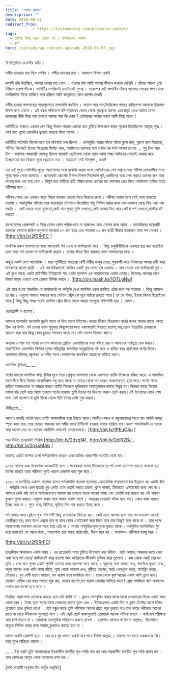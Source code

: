 ```yaml
---
title: 'প্রেসার কুকার'
description: ""
date: 2018-08-31
redirect_from: 
            - https://lostmodesty.com/pressure-cooker/
tags: 
  - ঝেটিয়ে বিদায় করুন বেয়াড়া পর্ন / মাস্টারবেশন আসক্তি
  - ব্লগ"
hero: /uploads/wp-content-uploads-2018-08-57.jpg
---
```

বিসমিল্লাহির রহমানীর রহীম ।

গভীর হাওয়ার রাত ছিল সেদিন । গভীর হাওয়ার রাত । আকাশে বিশাল একটা

রুপালী চাঁদ উঠেছিল, কাসার থালার মত গোল । এতবড় চাঁদ আমি আমার জীবনে কখনো দেখিনি । চাঁদের আলো ধুয়ে দিচ্ছিল চারপাশটাকে। ভার্সিটির মসজিদটা এমনিতেই সুন্দর । তারওপর এই অপার্থিব চাঁদের আলোয় লেকের পাশ থেকে মসজিদটার দিকে তাকিয়ে মনে হচ্ছিল আমি জান্নাতের কোন প্রাসাদ দেখছি ।

গভীর হাওয়া পামগাছের শাখাগুলোতে দাপাদাপি করছিল । বাতাস আর পাম/নারিকেল গাছের কম্বিনেশন আমাকে চিরকাল উদাস করে তোলে । এই রকম পরিবেশে যদি নিকাবের ভেতর থেকে কুচকুচে কালো একজোড়া চোখ আমার মনের জানালায় উঁকি দিয়ে যায় তাহলে আমার আর কি দোষ ? হেটার্‌সরা আবার বলবে আমি বিয়ে পাগল !

ভার্সিটিতে থাকতে এরকম বেশ কিছু উত্থাল পাতাল জোস্ন্যা রাত চুটিয়ে উপভোগ করার সুযোগ দিয়েছিলেন আল্লাহ্‌ সুবঃ । সেই রাত গুলো কোনদিন ভুলতে পারবো কিনা সন্দেহ ।

ভার্সিটির লাইফটা বিশেষ করে হল লাইফটা মন্দ ছিলনা । ফেসবুকিং করার ফাঁকে ফাঁকে ক্লাস করা, ক্লাসে বসে ঝিমানো, শর্টপিচ ক্রিকেটে চিতার ক্ষিপ্রতায় ফিল্ডিং করা, মসজিদের বারন্দায় বসে ঘন্টার পর ঘন্টা আড্ডা দেওয়া ... শুধু চিল আর চিল ।বাবামার নজরদারি যেহেতু ছিলনা কাজেই ছোটবেলা থেকে মেনে আসা সান্ধ্য আইনের থোড়াই কেয়ার করে ইচ্ছেমতো রাত বিরাতে ঘুরে বেড়ানো যেত । আহারে! সেই দিনগুলা , আহা!

তো এই পুরো সেমিস্টার জুড়ে পড়াশোনার সঙ্গে রংবাজি করার ফলে সেমিস্টারের শেষ সপ্তাহে আর পরীক্ষা চলাকালীস সময় পুরো নরক নেমে আসতো । প্রত্যেকটা কোর্সের বিশাল বিশাল সিলেবাস দুই,একদিনের বন্ধে শেষ করতে চোখের জল আর নাকের জল এক হয়ে যেত । নির্ঘুম রাত কাটিয়ে খাটি গাঁজাখোরের চোখের মত রক্তলাল চোখ নিয়ে পোলাপান হাজির হতো পরীক্ষার হলে ।

পরীক্ষা শেষে এক একজন ঝড়ে বিদ্ধস্ত কাকের চেহারা নিয়ে ফিরতো রুমে । পরীক্ষা খারাপ হলে সেই সঙ্গে থাকতো হতাশা । অমানুষিক পরিশ্রম আর মাত্রাছাড়া টেনশানে উত্তেজিত স্নায়ু শিথিল করার জন্য এক একজন বেছে নিত এক এক পদ্ধতি । কেউ মড়ার মতো ঘুমাতো,কেউ গান শুনত,মুভি দেখতো,কেউ আড্ডা দিত আর কেউবা পর্ন দেখতো,মাস্টারবেট করতো ।

বাংলাদেশের প্রেক্ষাপটে এ নিয়ে তেমন কোন পরিসংখ্যান না থাকলেও অন্য দেশের জন্য আছে । আমেরিকার কয়েকটি কলেজে চালানো জরিপ অনুসারে শতকরা ৮৭ জন ছাত্র এবং শতকরা ৩১ জন ছাত্রী স্বীকার করেছেন তারা পর্ন দেখেন । \[<http://bit.ly/2f0RrFC> ]

মানসিক ধকল সামলানোর জন্য অনেকেই পর্ন দেখে বা মাস্টারবেট করে । কিছু চাকুরীজীবিকে একবার প্রশ্ন করা হয়েছিল কেন তারা পর্ন দেখেন বা মাস্টারবেট করেন । তাদের উত্তর ছিল কাজের ধকল সামলানোর জন্য ।

অদ্ভূত একটা দেশ আমেরিকা । যারা পৃথিবীতে সবচেয়ে বেশী নিরীহ মানুষ মেরে, যুদ্ধবাজী করে নিজেদের আবার দাবী করে মানবতার অতন্দ্র প্রহরী । এই আমেরিকাতেই আজিব একটা বুথ খোলা হল একবার । নাম দেওয়া হল মাস্টারবেট বুথ । এই বুথে আছে একটা হাইস্পীড ইন্টারনেট সহ একটা ল্যাপটপ এর আরামদায়ক একটা চেয়ার। উদ্দেশ্যঃ কাজের চাপে বিদ্ধস্ত মানুষ এখানে এসে প্রেসার রিলিজ করবে । \[<http://on.mash.to/1OTLgNw>]

এটা মনে হওয়া স্বাভাবিক যে মাস্টারবেট বা পর্নমুভি দেখা মানসিক ধকল কাটিয়ে ওঠার জন্য বড় সহায়ক । কিন্তু আসলে তা নয় । এগুলো সামান্য সময়ের জন্য মেন্টাল স্ট্রেস কে দূরে সরিয়ে রাখতে পারে \[ তা সে গাঁজা, ইয়াবা কিংবা হিরোইনও পারে ] কিন্তু কিছু সময় পরেই মেন্টাল স্ট্রেস ফিরে আসে আরো শতগুনে শক্তিশালী হয়ে । যেমন -

_পর্নোগ্রাফি ও হতাশা_ :

আসলে ব্যাপারটা অনেকটা মুরগি আগে না ডিম আগে টাইপের।কারো জীবনে ডিপ্রেসান পর্নের জনক আবার কারো ক্ষেত্রে ঠিক এর উল্টা।পর্ন দেখার ফলে শুধুমাত্র কিছুক্ষণের জন্য একঘেয়েমি,বিষণ্ণতা,হতাশা,ভয়,ক্রোধ ইত্যাদির চেহারাকে আড়াল করা যায় কিন্তু কোন চূড়ান্ত সমাধান আসে না।এটা ভোক্তা নিজেও জানে।

অন্যান্য নেশার মত পর্নের নেশাও আমাদের ব্রেইনে ডোপামিনের বন্যা বইয়ে দেয় ও আমাদের পরিতৃপ্ত বোধ করায়।মাত্রাতিরিক্ত ডোপামিন নির্গমন মূলত পরিতৃপ্তির স্বাভাবিক অনুভুতিকে নষ্ট করে ও ধাবিত করে হার্ডকোর পর্নের দিকে।আমাদের পরিবার,বন্ধুবান্ধব ও সঙ্গীর সাথে মেলামেশার স্বাভাবিক আগ্রহকে কমিয়ে আনে।

_মানসিক দুশ্চিন্তা\_\_ \_\_:_

পর্নের মাধ্যমে মানসিক স্বাস্থ্য ঝুঁকির মুখে পড়ে।প্রকৃত ভালবাসা থেকে একসময় ব্যাক্তি নিজেকে বঞ্চিত করে।এ আসক্তির ফলে ধীরে ধীরে নিজের আত্মবিশ্বাস লঘু হতে থাকে বা ভেতর থেকে মন আরও অন্তঃসারশূন্য হয়ে পড়ে।পর্নের সাথে জড়িত অপরাধবোধ বা লজ্জার কারণে ব্যাক্তি নিজেকে দুর্বলভাবে আত্মমূল্যায়ন করতে উদ্বুদ্ধ হয়।নিজের কাছে নিজের মর্যাদা যদি ছোট হয়ে আসে তাহলে পর্নের মাধ্যমে তুমি দিনের পর দিন তা আরও ছোট করছ।এই টানেলের কোন শেষ মাথা নেই যতক্ষণ না তুমি নিজে থেকে ইতি টানার চেষ্টা শুরু করবে।

_বিচ্ছিন্নতা\_\_:_

আগেও বলেছি পর্নের ফলে ব্যাক্তি অসামাজিক হয়ে উঠতে থাকে।আত্মীয়-স্বজন বা বন্ধুবান্ধবদের সাথে হ্যাং আউট করার স্পৃহা কমে যায়।তার চেয়েও ভয়ংকর হল সঙ্গীর সাথে ইন্টিমেট হওয়ার আগ্রহ হারিয়ে যায়।কারণ স্বাভাবিকটা যে তাকে আর আনন্দ দেয় না।অনেক ফ্যামিলি এভাবেই ভেঙ্গে চলছে। \[<http://bit.ly/1PEuC4u> ]

পড়া উচিত চোরাবালি সিরিজ \[http://bit.ly/2dzgf4I , <http://bit.ly/2diRZBJ> , <http://bit.ly/2h4sMAb> ]

ভয়াবহ একটা ব্যাপার হলো পর্নআসক্তির কারনে একাডেমিক রেজাল্টের বারোটা বেজে যায় ।

২০১৫ সালের এক গবেষণাও এরকমটাই বলে । গবেষকরা বলেন টিনেজারদের পর্ন দেখা ক্রমাগত বাড়তে থাকলে ছয় মাসের মধ্যেই তারা পরীক্ষায় খুবই খারাপ রেজাল্ট করা শুরু করে ।

২০০৮ এ জার্মানির একদল গবেষক বলেন পর্নআসক্তি কলেজ ছাত্রদের একাডেমিক পারফরম্যান্সের উন্নয়নে বড় একটা বাঁধা । পর্নমুভি দেখে এমন ছাত্ররা খুব একটা হোম ওয়ার্ক করতে চায়না, ক্লাস পালায়, ঠিকমতো এসাইন্মেন্ট জমা দেয় না । আসলে কেউ যদি পর্ন বা মাস্টারবেশনে আসক্ত হয় তাহলে তাকে অনেক সময় এবং এনার্জি ব্যয় করতে হয় এই অকাম কুকাম গুলো করতে।এগুলো করার পরে আবার খারাপ লাগে । অন্তরের ভেতরটা ফাঁকা হয়ে যায়। কোন কাজ করতে ইচ্ছে করে না । শুয়ে বসে, ঝিমিয়ে, ঘুমিয়ে দিন পার করতে ইচ্ছে করে ।

পর্ন দেখার সময় ব্রেইনে খুব শক্তিশালী কিছু রাসায়নিক বিক্রিয়া হয়। কেউ এতে আসক্ত হলে তার সব মনযোগ এতেই কেন্দ্রীভূত হয়; কবে ম্যাথ এক্সাম হবে বা কবে কোন এসাইন্মেন্ট জমা দিতে হবে তার কিছুই মনে থাকে না । তার পক্ষে পড়াশোনায় মনযোগ দেওয়া সম্ভব হয়ে ওঠে না । মাথায় পর্নমুভির দৃশ্যগুলো ঘুরতে থাকে । পর্নমুভির ফ্যান্টাসিতে বুঁদ হয়ে থাকতেই সে পছন্দ করে , পড়াশোনা তার কাছে কাঠখোট্টা, নীরস মনে হয় । ফলাফল- পরীক্ষায় ডাব্বু মারা ।

\[<http://bit.ly/2f0RrFC>]

ছাত্রজীবন অসাধারন একটা সময় । এর প্রত্যেকটা সময় চুটিয়ে উপভোগ করা উচিত। ভাই আমার, অন্ধকার রুমে একা একা বসে পর্ন দেখে/ মাস্টারবেট করে হতাশা আর অস্থিরতায় জীবনটা দুর্বিষহ করে তুলোনা । রুম থেকে একটু বের হও তুমি । দেখ কত সুন্দর একটা পৃথিবী তোমার জন্য অপেক্ষা করে আছে । বন্ধুদের সঙ্গে আড্ডা দাও, দলবেঁধে ঘুরতে যাও , সবুজ ঘাসের ওপর খালি পায়ে হাঁটো, শুয়ে থেকে আকাশ দেখ, বৃষ্টিতে ভেজো, মাঠে খেলাধুলা করো, সাইক্লিং করো, দৌড়াও। খুব বেশী হতাশ লাগলে, মন খারাপ হলে মসজিদে যাও । তাক থেকে কুর’আনের একটা কপি তুলে নাও। যেকোন পেইজ বের করে পড়তে শুরু কর, দেখবে হতাশা,মন খারাপ কোথায় পালিয়ে যাবে ! স্রেফ মসজিদে বসে থাকলেও দেখবে মন ভালো হয়ে যাবে ।

নিয়মিত পড়াশোনা তোমাকে করতে হবে এটা বলছি না । ক্লাসে ফেসবুকিং করার মাঝে মাঝে লেকচারের দিকে একটা কান খোলা রেখ । ইচ্ছে হলে মাঝে মাঝে লেকচার খাতায় তুলে রেখ । উইকএন্ডের একটা দিন বা ক্লাস টেস্টের আগে টপিক গুলোতে চোখ বুলিয়ে রাখো । যেই বন্ধুর কাছে তুমি পরীক্ষার আগের রাতে পড়া বুঝতে যাও তার কাছে পরীক্ষার আগের রাতে না যেয়ে উইকএন্ড গুলোতে যাও । এই ছোট ছোট কাজগুলোই তোমাকে অনেক এগিয়ে রাখবে । ফাইনাল পরীক্ষায় আর চাপ পড়বে না । তোমাকে অমানুষিক পরিশ্রমও করতে হবেনা । হতাশাও আসবে না ইনশা আল্লাহ্‌। উত্তেজিত স্নায়ুকে শিথিল করার জন্য অকাম,কুকামও করতে হবে না ।

ভালো একটা রেজাল্ট হবে । বের হয়ে খুব ভালো একটা জব পাবে ইনশা আল্লাহ্‌ । তারপর মন মতো একজনকে বিয়ে করে সুখে শান্তিতে থাকবে ।

...... ইয়া রব্ব! তুমি আমাদেরকে ইহকালীন যাবতীয় সুখ-শান্তি দান কর আর পরকালীন যাবতীয় সুখ শান্তি প্রদান কর । আর দোযখের আগুন থেকে আমাদের রক্ষা কর ।

\[লস্ট মডেস্টি অনুবাদ টিম কর্তৃক অনূদিত]
